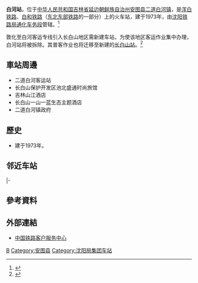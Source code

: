 {{Expand|time=2016-08-14T12:52:22+00:00}}
{{Distinguish|白河县站|白河东站}}
{{Infobox China railway station
|车站名称 =白河站
|图片 = Baihe station (7730825130).jpg
|图片介绍 = 
|车站拼音 = Baihe
|英文名称 = Baihe Railway Station
|车站代码 = 64790<ref>{{cite book|title=中华人民共和国铁路车站代码（GB/T 10302-2010）|publisher=中国标准出版社|year=2010|isbn=155066140495|ignore-isbn-error=true|pages=2}}</ref>
|电报码 = BEL<ref>{{cite book|author=铁道部电子计算技术中心, 铁道部运输局|title=铁路车站站名代码表：TMIS使用|publisher=中国铁道出版社|location=北京|year=1998|isbn=9787113030995|pages=165}}</ref>
|拼音码 = BHE
|车站位置 = [[吉林省|吉林省]][[延边朝鲜族自治州|延边朝鲜族自治州]][[安图县|安图县]][[二道白河镇|二道白河镇]]
|坐标 = {{coord|42.450056|N|128.125000|E|display=inline,title}}
|归属 = [[沈阳铁路局|沈阳铁路局]][[通化车务段|通化车务段]]
|线路 = [[浑白铁路|浑白铁路]]、[[白和铁路|白和铁路]]
|车站等级 = [[三等站_(中铁)|三等站]]
|月台数目 = 
|股道数目 = 
}}
'''白河站'''，位于[[中华人民共和国|中华人民共和国]][[吉林省|吉林省]][[延边朝鲜族自治州|延边朝鲜族自治州]][[安图县|安图县]][[二道白河镇|二道白河镇]]，是[[浑白铁路|浑白铁路]]、[[白和铁路|白和铁路]]（[[东北东部铁路|东北东部铁路]]的一部分）上的火车站，建于1973年，由[[沈阳铁路局|沈阳铁路局]][[通化车务段|通化车务段]]管辖。<ref>{{Cite web |url=http://search.huochepiao.com/huochezhan/jieshao/3040.htm |title=白河火车站介绍 |access-date=2016-08-14 |archive-date=2020-01-26 |archive-url=https://web.archive.org/web/20200126125226/http://search.huochepiao.com/huochezhan/jieshao/3040.htm |dead-url=no }}</ref>

敦化至白河客运专线引入长白山地区需新建车站，为使该地区客运作业集中办理，白河站将被拆除。其普客作业也将迁移至新建的[[长白山站|长白山站]]。<ref>{{cite web|title=新建敦化至白河铁路客运专线环境影响报告书|url=http://hbt.jl.gov.cn/zxfw/hpgs/slgs/201608/P020160831516450427336.pdf|publisher=铁道第三勘察设计院集团有限公司|date=2016-08|accessdate=2017-04-23|deadurl=yes|archiveurl=https://web.archive.org/web/20170424005749/http://hbt.jl.gov.cn/zxfw/hpgs/slgs/201608/P020160831516450427336.pdf|archivedate=2017-04-24}}</ref>

==車站周邊==
* 二道白河客运站
* 长白山保护开发区池北盛通时尚旅馆
* 吉林山江酒店
* 长白山一山一蓝生态主题酒店
* 二道白河镇政府

==歷史==
* 建于1973年。

== 邻近车站 ==
{{start rail box|[[File:China_Railways.svg|16px]] [[中国铁路|中国铁路]]}}
{{s-inop|[[火炬沟站|火炬沟站]]|{{站|白山市}}方向}}
{{s-line|[[浑白铁路|浑白铁路]]<br />← 11km 白河站 {{0}}{{0}}{{0}}{{0}} {{0}}{{0}}}}
{{terminus}}
|-
{{terminus}}
{{s-line|[[白和铁路|白和铁路]]<br />{{0}}{{0}} {{0}}{{0}}{{0}}{{0}} 白河站 21km →}}
{{s-inop|[[松江镇站|松江镇站]]|{{站|和龙}}方向}}
{{end box}}

==參考資料==
{{reflist}}
==外部連結==
* [http://www.12306.cn/mormhweb/ 中国铁路客户服务中心] {{Wayback|url=http://www.12306.cn/mormhweb/ |date=20180205163941 }}
{{浑白铁路}}
{{白和铁路}}
[[Category:延边州铁路车站|B]]
[[Category:安图县|Category:安图县]]
[[Category:沈阳局集团车站|Category:沈阳局集团车站]]